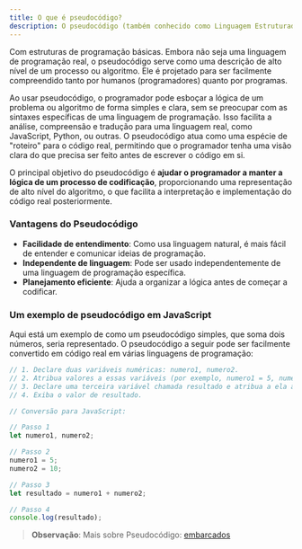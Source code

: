 ```yaml
---
title: O que é pseudocódigo?
description: O pseudocódigo (também conhecido como Linguagem Estruturada ou Portugol) é uma forma de representar algoritmos utilizando uma mistura de linguagem humana.
---
```


Com estruturas de programação básicas. Embora não seja uma linguagem de programação real, o pseudocódigo serve como uma descrição de alto nível de um processo ou algoritmo. Ele é projetado para ser facilmente compreendido tanto por humanos (programadores) quanto por programas.

Ao usar pseudocódigo, o programador pode esboçar a lógica de um problema ou algoritmo de forma simples e clara, sem se preocupar com as sintaxes específicas de uma linguagem de programação. Isso facilita a análise, compreensão e tradução para uma linguagem real, como JavaScript, Python, ou outras. O pseudocódigo atua como uma espécie de "roteiro" para o código real, permitindo que o programador tenha uma visão clara do que precisa ser feito antes de escrever o código em si.

O principal objetivo do pseudocódigo é **ajudar o programador a manter a lógica de um processo de codificação**, proporcionando uma representação de alto nível do algoritmo, o que facilita a interpretação e implementação do código real posteriormente.

### Vantagens do Pseudocódigo
- **Facilidade de entendimento**: Como usa linguagem natural, é mais fácil de entender e comunicar ideias de programação.
- **Independente de linguagem**: Pode ser usado independentemente de uma linguagem de programação específica.
- **Planejamento eficiente**: Ajuda a organizar a lógica antes de começar a codificar.

### Um exemplo de pseudocódigo em JavaScript

Aqui está um exemplo de como um pseudocódigo simples, que soma dois números, seria representado. O pseudocódigo a seguir pode ser facilmente convertido em código real em várias linguagens de programação:

```js
// 1. Declare duas variáveis numéricas: numero1, numero2.
// 2. Atribua valores a essas variáveis (por exemplo, numero1 = 5, numero2 = 10).
// 3. Declare uma terceira variável chamada resultado e atribua a ela a soma de numero1 e numero2.
// 4. Exiba o valor de resultado.

// Conversão para JavaScript:

// Passo 1
let numero1, numero2;

// Passo 2
numero1 = 5;
numero2 = 10;

// Passo 3
let resultado = numero1 + numero2;

// Passo 4
console.log(resultado);
```

> **Observação**: Mais sobre Pseudocódigo: [embarcados](https://embarcados.com.br/pseudocodigo/)